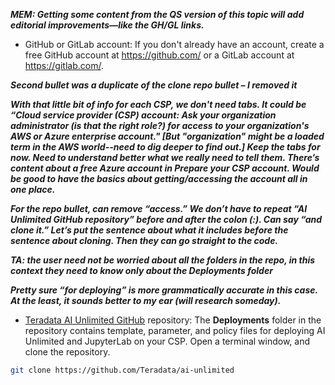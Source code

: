 
***MEM: Getting some content from the QS version of this topic will add editorial improvements—like the GH/GL links.***

- GitHub or GitLab account: If you don't already have an account, create a free GitHub account at https://github.com/ or a GitLab account at https://gitlab.com/.

***Second bullet was a duplicate of the clone repo bullet – I removed it***

***With that little bit of info for each CSP, we don't need tabs. It could be “Cloud service provider (CSP) account: Ask your organization administrator (is that the right role?) for access to your organization's AWS or Azure enterprise account." [But "organization" might be a loaded term in the AWS world--need to dig deeper to find out.] Keep the tabs for now. Need to understand better what we really need to tell them. There’s content about a free Azure account in Prepare your CSP account. Would be good to have the basics about getting/accessing the account all in one place.***

***For the repo bullet, can remove “access.” We don’t have to repeat “AI Unlimited GitHub repository” before and after the colon (:). Can say “and clone it.” Let’s put the sentence about what it includes before the sentence about cloning. Then they can go straight to the code.***

***TA: the user need not be worried about all the folders in the repo, in this context they need to know only about the Deployments folder***

***Pretty sure “for deploying” is more grammatically accurate in this case. At the least, it sounds better to my ear (will research someday).*** 

- [Teradata AI Unlimited GitHub](https://github.com/Teradata/ai-unlimited) repository: The **Deployments** folder in the repository contains template, parameter, and policy files for deploying AI Unlimited and JupyterLab on your CSP. Open a terminal window, and clone the repository. 

``` bash
git clone https://github.com/Teradata/ai-unlimited
```
